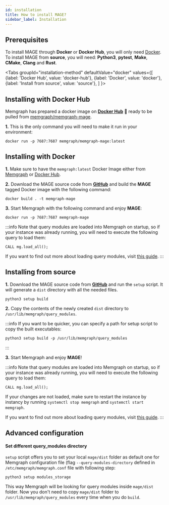 ```yaml
---
id: installation
title: How to install MAGE?
sidebar_label: Installation
---
```



## Prerequisites

To install MAGE through **Docker** or **Docker Hub**, you will only need
[Docker](https://docs.docker.com/get-started/#download-and-install-docker). <br/>
To install MAGE from **source**, you will need: **Python3**, **pytest**, **Make**,
**CMake**, **Clang** and **Rust**.

<Tabs
  groupId="installation-method"
  defaultValue="docker"
  values={[
    {label: 'Docker Hub', value: 'docker-hub'},
    {label: 'Docker', value: 'docker'},
    {label: 'Install from source', value: 'source'},
  ]
}>
  <TabItem value="docker-hub">

## Installing with Docker Hub

Memgraph has prepared a docker image on [**Docker Hub**](https://hub.docker.com/r/memgraph/memgraph-mage) :whale:  ready to be pulled from
[memgraph/memgraph-mage](https://hub.docker.com/r/memgraph/memgraph-mage).

**1.** This is the only command you will need to make it run in your environment:

```shell
docker run -p 7687:7687 memgraph/memgraph-mage:latest
```

  </TabItem>

  <TabItem value="docker">

## Installing with Docker

**1.** Make sure to have the `memgraph:latest` Docker Image either from [Memgraph](https://memgraph.com/download)
 or [Docker Hub](https://hub.docker.com/r/memgraph/memgraph).

**2.** Download the MAGE source code from
**[GitHub](https://github.com/memgraph/mage)** and build the **MAGE** tagged
Docker image with the following command:

```shell
docker build . -t memgraph-mage
```

**3.** Start Memgraph with the following command and enjoy **MAGE**:

```shell
docker run -p 7687:7687 memgraph-mage
```

:::info
Note that query modules are loaded into Memgraph on startup, so if your instance
was already running, you will need to execute the following query to load them:

```shell
CALL mg.load_all();
```

If you want to find out more about loading query modules, visit [this
guide](/usage/loading-modules.md).
:::

  </TabItem>

  <TabItem value="source">

## Installing from source

**1.** Download the MAGE source code from
**[GitHub](https://github.com/memgraph/mage)** and run the `setup` script. It
will generate a `dist` directory with all the needed files.

```shell
python3 setup build
```

**2.** Copy the contents of the newly created `dist` directory to
`/usr/lib/memgraph/query_modules`.

:::info
If you want to be quicker, you can specify a path for setup script to copy the built executables:

```shell
python3 setup build -p /usr/lib/memgraph/query_modules
```
:::

**3.** Start Memgraph and enjoy **MAGE**!

:::info
Note that query modules are loaded into Memgraph on startup, so if your instance
was already running, you will need to execute the following query to load them:

```cypher
CALL mg.load_all();
```

If your changes are not loaded, make sure to restart the instance by instancy by running
`systemctl stop memgraph` and `systemctl start memgraph`.

If you want to find out more about loading query modules, visit [this
guide](/usage/loading-modules.md).
:::

## Advanced configuration

#### Set different query_modules directory
`setup` script offers you to set your local `mage/dist` folder as  default one for Memgraph configuration file
(flag `--query-modules-directory` defined in `/etc/memgraph/memgraph.conf` file with following step:

```
python3 setup modules_storage
```

This way Memgraph will be looking for query modules inside `mage/dist` folder. Now you don't need to copy `mage/dist` folder to
`/usr/lib/memgraph/query_modules` every time when you do `build`.

  </TabItem>
</Tabs>

